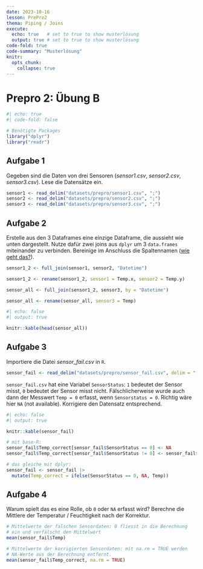 ```yaml
---
date: 2023-10-16
lesson: PrePro2
thema: Piping / Joins
execute: 
  echo: true   # set to true to show musterlösung
  output: true # set to true to show musterlösung
code-fold: true
code-summary: "Musterlösung"
knitr:
  opts_chunk: 
    collapse: true
---
```


# Prepro 2: Übung B

```r
#| echo: true
#| code-fold: false

# Benötigte Packages
library("dplyr")
library("readr")
```

## Aufgabe 1

Gegeben sind die Daten von drei Sensoren (*sensor1.csv*, *sensor2.csv*, *sensor3.csv*). Lese die Datensätze ein.

```r
sensor1 <- read_delim("datasets/prepro/sensor1.csv", ";")
sensor2 <- read_delim("datasets/prepro/sensor2.csv", ";")
sensor3 <- read_delim("datasets/prepro/sensor3.csv", ";")
```

## Aufgabe 2

Erstelle aus den 3 Dataframes eine einzige Dataframe, die aussieht wie unten dargestellt. Nutze dafür zwei joins aus `dplyr` um 3 `data.frames` miteinander zu verbinden. Bereinige im Anschluss die Spaltennamen ([wie geht das?](https://www.statology.org/how-to-rename-data-frame-columns-in-r/)).

```r
sensor1_2 <- full_join(sensor1, sensor2, "Datetime")

sensor1_2 <- rename(sensor1_2, sensor1 = Temp.x, sensor2 = Temp.y)

sensor_all <- full_join(sensor1_2, sensor3, by = "Datetime")

sensor_all <- rename(sensor_all, sensor3 = Temp)
```

```r
#| echo: false
#| output: true

knitr::kable(head(sensor_all))
```

## Aufgabe 3

Importiere die Datei *sensor_fail.csv* in `R`.

```r
sensor_fail <- read_delim("datasets/prepro/sensor_fail.csv", delim = ";")
```

`sensor_fail.csv` hat eine Variabel `SensorStatus`: `1` bedeutet der Sensor misst, `0` bedeutet der Sensor misst nicht. Fälschlicherweise wurde auch dann der Messwert `Temp = 0` erfasst, wenn `Sensorstatus = 0`. Richtig wäre hier `NA` (not available). Korrigiere den Datensatz entsprechend.

```r
#| echo: false
#| output: true

knitr::kable(sensor_fail)
```

```r
# mit base-R:
sensor_fail$Temp_correct[sensor_fail$SensorStatus == 0] <- NA
sensor_fail$Temp_correct[sensor_fail$SensorStatus != 0] <- sensor_fail$Temp #Warnmeldung kann ignoriert werden.

# das gleiche mit dplyr:
sensor_fail <- sensor_fail |>
  mutate(Temp_correct = ifelse(SensorStatus == 0, NA, Temp))
```

## Aufgabe 4

Warum spielt das es eine Rolle, ob `0` oder `NA` erfasst wird? Berechne die Mittlere der Temperatur / Feuchtigkeit nach der Korrektur. 

```r
# Mittelwerte der falschen Sensordaten: 0 fliesst in die Berechnung
# ein und verfälscht den Mittelwert
mean(sensor_fail$Temp)

# Mittelwerte der korrigierten Sensordaten: mit na.rm = TRUE werden
# NA-Werte aus der Berechnung entfernt.
mean(sensor_fail$Temp_correct, na.rm = TRUE)
```
